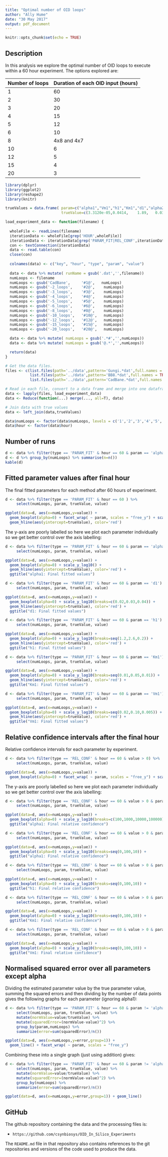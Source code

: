 ```yaml
---
title: "Optimal number of OID loops"
author: "Ally Hume"
date: "30 May 2017"
output: pdf_document
---
```


```r
knitr::opts_chunk$set(echo = TRUE)
```

## Description

In this analysis we explore the optimal number of OID loops to execute within a 60 hour experiment.  The options explored are:

| Number of loops |  Duration of each OID input (hours) | 
|-----------------|-----------------------------|
| 1 | 60 | 
| 2 | 30 |
| 3 | 20 |
| 4 | 15 | 
| 5 | 12 |
| 6 | 10 |
| 8 | 4x8 and 4x7 |
| 10 | 6 | 
| 12 | 5 |
| 15 | 4 | 
| 20 | 3 | 


```r
library(dplyr)
library(ggplot2)
library(reshape2)
library(knitr)

trueValues = data.frame( param=c("alpha1","Vm1","h1","Km1","d1","alpha2","d2","Kf","Kb"),
                         trueValue=c(3.3120e-05,0.0414,    1.89,   0.0368, 0.03,   0.01,   0.0100, 0.002, 0.0023) )

load_experiment_data <- function(filename) {
  
  wholeFile <- readLines(filename)
  iterationData <- wholeFile[grep('HOUR',wholeFile)]
  iterationData <- iterationData[grep('PARAM_FIT|REL_CONF',iterationData)]
  con <- textConnection(iterationData)
  data <- read.table(con)
  close(con)
  
  colnames(data) <- c("key", "hour", "type", "param", "value")
  
  data <- data %>% mutate( runName = gsub('.dat','',filename))
  numLoops <- filename
  numLoops <- gsub('CadBane',     '#1@',   numLoops)
  numLoops <- gsub('-2_loops',    '#2@',    numLoops)
  numLoops <- gsub('-3_loops',    '#3@',    numLoops)
  numLoops <- gsub('-4_loops',    '#4@',    numLoops)
  numLoops <- gsub('-5_loops',    '#5@',    numLoops)
  numLoops <- gsub('-6_loops',    '#6@',    numLoops)
  numLoops <- gsub('-8_loops',    '#8@',    numLoops)
  numLoops <- gsub('-10_loops',   '#10@',   numLoops)
  numLoops <- gsub('-12_loops',   '#12@',   numLoops)
  numLoops <- gsub('-15_loops',   '#15@',   numLoops)
  numLoops <- gsub('-20_loops',   '#20@',   numLoops)

  data <- data %>% mutate( numLoops = gsub('.*#','',numLoops))
  data <- data %>% mutate( numLoops = gsub('@.*','',numLoops))

  return(data)
}
```

```r
# Get the data files.
files <- c(list.files(path='../data',pattern='Gungi.*dat',full.names = TRUE),
           list.files(path='../data',pattern='BB8.*dat',full.names = TRUE),
           list.files(path='../data',pattern='CadBane.*dat',full.names = TRUE))

# Read in each file, convert to a data frame and merge into one dataframe
data <- lapply(files, load_experiment_data)
data <- Reduce(function(...) merge(..., all=T), data)

# Join data with true values
data <- left_join(data,trueValues)

data$numLoops <- factor(data$numLoops, levels = c('1','2','3','4','5','6','8','10','12','15','20'))
data$hour <- factor(data$hour)
```

## Number of runs

```r
d <- data %>% filter(type == 'PARAM_FIT' & hour == 60 & param == 'alpha1')
d <- d %>% group_by(numLoops) %>% summarise(n=n())
kable(d)
```

## Fitted parameter values after final hour 

The final fitted parameters for each method after 60 hours of experiment.

```r
d <- data %>% filter(type == 'PARAM_FIT' & hour == 60 ) %>% 
     select(numLoops, param, trueValue, value) 

ggplot(data=d, aes(x=numLoops,y=value)) + 
  geom_boxplot(alpha=0) + facet_wrap( ~ param, scales = "free_y") + scale_y_log10() +
  geom_hline(aes(yintercept=trueValue), color='red')
```

The y-axis are poorly labelled so here we plot each parameter individually so we get better control over the axis labelling:

```r
d <- data %>% filter(type == 'PARAM_FIT' & hour == 60 & param == 'alpha1') %>% 
     select(numLoops, param, trueValue, value) 

ggplot(data=d, aes(x=numLoops,y=value)) + 
  geom_boxplot(alpha=0) + scale_y_log10() +
  geom_hline(aes(yintercept=trueValue), color='red') +
  ggtitle("alpha1: Final fitted values")
```

```r
d <- data %>% filter(type == 'PARAM_FIT' & hour == 60 & param == 'd1') %>% 
     select(numLoops, param, trueValue, value) 

ggplot(data=d, aes(x=numLoops,y=value)) + 
  geom_boxplot(alpha=0) + scale_y_log10(breaks=c(0.02,0.03,0.04)) +
  geom_hline(aes(yintercept=trueValue), color='red') +
  ggtitle("d1: Final fitted values")
```

```r
d <- data %>% filter(type == 'PARAM_FIT' & hour == 60 & param == 'h1') %>% 
     select(numLoops, param, trueValue, value) 

ggplot(data=d, aes(x=numLoops,y=value)) + 
  geom_boxplot(alpha=0) + scale_y_log10(breaks=seq(1.2,2.6,0.2)) +
  geom_hline(aes(yintercept=trueValue), color='red') +
  ggtitle("h1: Final fitted values")
```

```r
d <- data %>% filter(type == 'PARAM_FIT' & hour == 60 & param == 'Km1') %>% 
     select(numLoops, param, trueValue, value) 

ggplot(data=d, aes(x=numLoops,y=value)) + 
  geom_boxplot(alpha=0) + scale_y_log10(breaks=seq(0.01,0.05,0.01)) +
  geom_hline(aes(yintercept=trueValue), color='red') +
  ggtitle("Km1: Final fitted values")
```

```r
d <- data %>% filter(type == 'PARAM_FIT' & hour == 60 & param == 'Vm1') %>% 
     select(numLoops, param, trueValue, value) 

ggplot(data=d, aes(x=numLoops,y=value)) + 
  geom_boxplot(alpha=0) + scale_y_log10(breaks=seq(0.02,0.10,0.005)) +
  geom_hline(aes(yintercept=trueValue), color='red') +
  ggtitle("Vm1: Final fitted values")
```

## Relative confidence intervals after the final hour
  
Relative confidence intervals for each parameter by experiment. 

```r
d <- data %>% filter(type == 'REL_CONF' & hour == 60 & value > 0) %>% 
     select(numLoops, param, trueValue, value) 

ggplot(data=d, aes(x=numLoops,y=value)) + 
  geom_boxplot(alpha=0) + facet_wrap( ~ param, scales = "free_y") + scale_y_log10() 
```

The y-axis are poorly labelled so here we plot each parameter individually so we get better control over the axis labelling:

```r
d <- data %>% filter(type == 'REL_CONF' & hour == 60 & value > 0 & param == 'alpha1') %>% 
     select(numLoops, param, trueValue, value) 

ggplot(data=d, aes(x=numLoops,y=value)) + 
  geom_boxplot(alpha=0) + scale_y_log10(breaks=c(100,1000,10000,100000)) +
  ggtitle("alpha1: Final relative confidence")
```

```r
d <- data %>% filter(type == 'REL_CONF' & hour == 60 & value > 0 & param == 'd1') %>% 
     select(numLoops, param, trueValue, value) 

ggplot(data=d, aes(x=numLoops,y=value)) + 
  geom_boxplot(alpha=0) + scale_y_log10(breaks=seq(0,100,10)) +
  ggtitle("alpha1: Final relative confidence")
```

```r
d <- data %>% filter(type == 'REL_CONF' & hour == 60 & value > 0 & param == 'h1') %>% 
     select(numLoops, param, trueValue, value) 

ggplot(data=d, aes(x=numLoops,y=value)) + 
  geom_boxplot(alpha=0) + scale_y_log10(breaks=seq(0,100,10)) +
  ggtitle("h1: Final relative confidence")
```

```r
d <- data %>% filter(type == 'REL_CONF' & hour == 60 & value > 0 & param == 'Km1') %>% 
     select(numLoops, param, trueValue, value) 

ggplot(data=d, aes(x=numLoops,y=value)) + 
  geom_boxplot(alpha=0) + scale_y_log10(breaks=seq(0,100,10)) +
  ggtitle("Km1: Final relative confidence")
```

```r
d <- data %>% filter(type == 'REL_CONF' & hour == 60 & value > 0 & param == 'Vm1') %>% 
     select(numLoops, param, trueValue, value) 

ggplot(data=d, aes(x=numLoops,y=value)) + 
  geom_boxplot(alpha=0) + scale_y_log10(breaks=seq(0,100,10)) +
  ggtitle("Vm1: Final relative confidence")
```


## Normalised squared error over all parameters except alpha

Dividing the estimated parameter value by the true parameter value, summing the squared errors and then dividing by the number of data points gives the following graphs for each parameter (ignoring alpha1):

```r
d <- data %>% filter(type == 'PARAM_FIT' & hour == 60 & param != 'alpha1') %>% 
     select(numLoops, param, trueValue, value) %>%
     mutate(normValue=value/trueValue) %>%
     mutate(squaredError=(normValue-value)^2) %>% 
     group_by(param,numLoops) %>%
     summarize(error=sum(squaredError)/n())

ggplot(data=d, aes(x=numLoops,y=error,group=1)) + 
  geom_line() + facet_wrap( ~ param, scales = "free_y") 
```

Combining these into a single graph (just using addition) gives:

```r
d <- data %>% filter(type == 'PARAM_FIT' & hour == 60 & param != 'alpha1') %>% 
     select(numLoops, param, trueValue, value) %>%
     mutate(normValue=value/trueValue) %>%
     mutate(squaredError=(normValue-value)^2) %>% 
     group_by(numLoops) %>%
     summarize(error=sum(squaredError)/n())

ggplot(data=d, aes(x=numLoops,y=error,group=1)) + geom_line()  
```


## GitHub

The github repository containing the data and the processing files is:

* `https://github.com/csynbiosys/OID_In_Silico_Experiments`

The `README.md` file in that repository also contains references to the git repositories 
and versions of the code used to produce the data.




